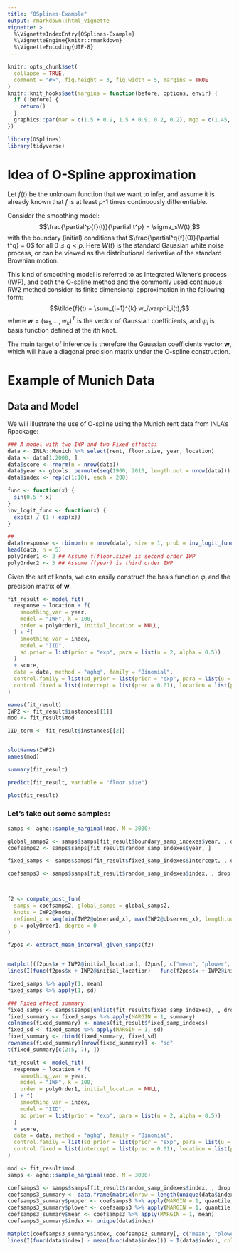 ```yaml
---
title: "OSplines-Example"
output: rmarkdown::html_vignette
vignette: >
  %\VignetteIndexEntry{OSplines-Example}
  %\VignetteEngine{knitr::rmarkdown}
  %\VignetteEncoding{UTF-8}
---
```


```r
knitr::opts_chunk$set(
  collapse = TRUE,
  comment = "#>", fig.height = 3, fig.width = 5, margins = TRUE
)
knitr::knit_hooks$set(margins = function(before, options, envir) {
  if (!before) {
    return()
  }
  graphics::par(mar = c(1.5 + 0.9, 1.5 + 0.9, 0.2, 0.2), mgp = c(1.45, 0.45, 0), cex = 1.25, bty = "n")
})
```


```r
library(OSplines)
library(tidyverse)
```

# Idea of O-Spline approximation
Let $f(t)$ be the unknown function that we want to infer, and assume it is already known that $f$ is at least $p$-1 times continuously differentiable.

Consider the smoothing model:
$$\frac{\partial^p{f}(t)}{\partial t^p} = \sigma_sW(t),$$
with the boundary (initial) conditions that $\frac{\partial^q{f}(0)}{\partial t^q} = 0$ for all $0\leq q <p$.
Here $W(t)$ is the standard Gaussian white noise process, or can be viewed as the distributional derivative of the standard Brownian motion.

This kind of smoothing model is referred to as Integrated Wiener's process (IWP), and both the O-spline method and the commonly used continuous RW2 method consider its finite dimensional approximation in the following form:
$$\tilde{f}(t) = \sum_{i=1}^{k} w_i\varphi_i(t),$$
where $\boldsymbol{w} = (w_1, ..., w_k)^T$ is the vector of Gaussian coefficients, and $\varphi_i$ is basis function defined at the $i$th knot.

The main target of inference is therefore the Gaussian coefficients vector $\boldsymbol{w}$, which will have a diagonal precision matrix under the O-spline construction.

# Example of Munich Data

## Data and Model

We will illustrate the use of O-spline using the Munich rent data from INLA's Rpackage:

```r
### A model with two IWP and two Fixed effects:
data <- INLA::Munich %>% select(rent, floor.size, year, location)
data <- data[1:2000, ]
data$score <- rnorm(n = nrow(data))
data$year <- gtools::permute(seq(1900, 2010, length.out = nrow(data)))
data$index <- rep(c(1:10), each = 200)

func <- function(x) {
  sin(0.5 * x)
}
inv_logit_func <- function(x) {
  exp(x) / (1 + exp(x))
}

##
data$response <- rbinom(n = nrow(data), size = 1, prob = inv_logit_func(func(data$index)))
head(data, n = 5)
polyOrder1 <- 2 ## Assume f(floor.size) is second order IWP
polyOrder2 <- 3 ## Assume f(year) is third order IWP
```

Given the set of knots, we can easily construct the basis function $\varphi_i$ and the precision matrix of $\boldsymbol{w}$.

```r
fit_result <- model_fit(
  response ~ location + f(
    smoothing_var = year,
    model = "IWP", k = 100,
    order = polyOrder1, initial_location = NULL,
  ) + f(
    smoothing_var = index,
    model = "IID",
    sd.prior = list(prior = "exp", para = list(u = 2, alpha = 0.5))
  )
  + score,
  data = data, method = "aghq", family = "Binomial",
  control.family = list(sd_prior = list(prior = "exp", para = list(u = 1, alpha = 0.5))),
  control.fixed = list(intercept = list(prec = 0.01), location = list(prec = 0.01), score = list(prec = 0.01))
)
```

```r
names(fit_result)
IWP2 <- fit_result$instances[[1]]
mod <- fit_result$mod

IID_term <- fit_result$instances[[2]]


slotNames(IWP2)
names(mod)
```

```r
summary(fit_result)
```

```r
predict(fit_result, variable = "floor.size")
```
```r
plot(fit_result)
```

### Let's take out some samples:
```r
samps <- aghq::sample_marginal(mod, M = 3000)

global_samps2 <- samps$samps[fit_result$boundary_samp_indexes$year, , drop = F]
coefsamps2 <- samps$samps[fit_result$random_samp_indexes$year, ]

fixed_samps <- samps$samps[fit_result$fixed_samp_indexes$Intercept, , drop = F]

coefsamps3 <- samps$samps[fit_result$random_samp_indexes$index, , drop = F]



f2 <- compute_post_fun(
  samps = coefsamps2, global_samps = global_samps2,
  knots = IWP2@knots,
  refined_x = seq(min(IWP2@observed_x), max(IWP2@observed_x), length.out = 100),
  p = polyOrder1, degree = 0
)

f2pos <- extract_mean_interval_given_samps(f2)


matplot((f2pos$x + IWP2@initial_location), f2pos[, c("mean", "plower", "pupper")], lty = c(1, 2, 2), lwd = c(2, 1, 1), col = "black", type = "l", ylab = "effect on rent", xlab = "year")
lines(I(func(f2pos$x + IWP2@initial_location) - func(f2pos$x + IWP2@initial_location)[1]) ~ I(f2pos$x + IWP2@initial_location), col = "red")

fixed_samps %>% apply(1, mean)
fixed_samps %>% apply(1, sd)
```
```r
### Fixed effect summary
fixed_samps <- samps$samps[unlist(fit_result$fixed_samp_indexes), , drop = F]
fixed_summary <- fixed_samps %>% apply(MARGIN = 1, summary)
colnames(fixed_summary) <- names(fit_result$fixed_samp_indexes)
fixed_sd <- fixed_samps %>% apply(MARGIN = 1, sd)
fixed_summary <- rbind(fixed_summary, fixed_sd)
rownames(fixed_summary)[nrow(fixed_summary)] <- "sd"
t(fixed_summary[c(2:5, 7), ])
```


```r
fit_result <- model_fit(
  response ~ location + f(
    smoothing_var = year,
    model = "IWP", k = 100,
    order = polyOrder1, initial_location = NULL,
  ) + f(
    smoothing_var = index,
    model = "IID",
    sd.prior = list(prior = "exp", para = list(u = 2, alpha = 0.5))
  )
  + score,
  data = data, method = "aghq", family = "Binomial",
  control.family = list(sd_prior = list(prior = "exp", para = list(u = 1, alpha = 0.5))),
  control.fixed = list(intercept = list(prec = 0.01), location = list(prec = 0.01), score = list(prec = 0.01))
)

mod <- fit_result$mod
samps <- aghq::sample_marginal(mod, M = 3000)

coefsamps3 <- samps$samps[fit_result$random_samp_indexes$index, , drop = F]
coefsamps3_summary <- data.frame(matrix(nrow = length(unique(data$index)), ncol = 0))
coefsamps3_summary$pupper <- coefsamps3 %>% apply(MARGIN = 1, quantile, 0.975)
coefsamps3_summary$plower <- coefsamps3 %>% apply(MARGIN = 1, quantile, 0.025)
coefsamps3_summary$mean <- coefsamps3 %>% apply(MARGIN = 1, mean)
coefsamps3_summary$index <- unique(data$index)

matplot(coefsamps3_summary$index, coefsamps3_summary[, c("mean", "plower", "pupper")], lty = c(1, 2, 2), lwd = c(2, 1, 1), col = "black", type = "l", ylab = "effect on rent", xlab = "year", ylim = c(-2, 2))
lines(I(func(data$index) - mean(func(data$index))) ~ I(data$index), col = "red")
```





